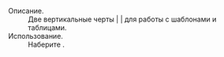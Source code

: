 ;Описание.
:Две вертикальные черты | | для работы с шаблонами и таблицами.
;Использование.
:Наберите <code>{{t|!!}}</code>.

<includeonly>[[Категория:Шаблоны для шаблонов|{{PAGENAME}}]]</includeonly><noinclude>[[Категория:Документация шаблонов|{{PAGENAME}}]]</noinclude>